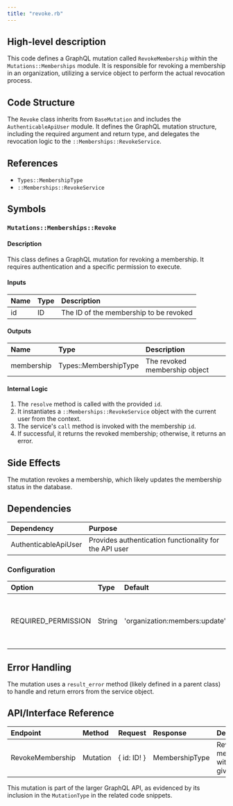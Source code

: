 ```yaml
---
title: "revoke.rb"
---
```


## High-level description
This code defines a GraphQL mutation called `RevokeMembership` within the `Mutations::Memberships` module. It is responsible for revoking a membership in an organization, utilizing a service object to perform the actual revocation process.

## Code Structure
The `Revoke` class inherits from `BaseMutation` and includes the `AuthenticableApiUser` module. It defines the GraphQL mutation structure, including the required argument and return type, and delegates the revocation logic to the `::Memberships::RevokeService`.

## References
- `Types::MembershipType`
- `::Memberships::RevokeService`

## Symbols

### `Mutations::Memberships::Revoke`
#### Description
This class defines a GraphQL mutation for revoking a membership. It requires authentication and a specific permission to execute.

#### Inputs
| Name | Type | Description |
|:-----|:-----|:------------|
| id | ID | The ID of the membership to be revoked |

#### Outputs
| Name | Type | Description |
|:-----|:-----|:------------|
| membership | Types::MembershipType | The revoked membership object |

#### Internal Logic
1. The `resolve` method is called with the provided `id`.
2. It instantiates a `::Memberships::RevokeService` object with the current user from the context.
3. The service's `call` method is invoked with the membership `id`.
4. If successful, it returns the revoked membership; otherwise, it returns an error.

## Side Effects
The mutation revokes a membership, which likely updates the membership status in the database.

## Dependencies
| Dependency | Purpose |
|:-----------|:--------|
| AuthenticableApiUser | Provides authentication functionality for the API user |

### Configuration
| Option | Type | Default | Description |
|:-------|:-----|:--------|:------------|
| REQUIRED_PERMISSION | String | 'organization:members:update' | The permission required to execute this mutation |

## Error Handling
The mutation uses a `result_error` method (likely defined in a parent class) to handle and return errors from the service object.

## API/Interface Reference
| Endpoint | Method | Request | Response | Description |
|:---------|:-------|:--------|:---------|:------------|
| RevokeMembership | Mutation | \{ id: ID! \} | MembershipType | Revokes a membership with the given ID |

This mutation is part of the larger GraphQL API, as evidenced by its inclusion in the `MutationType` in the related code snippets.
